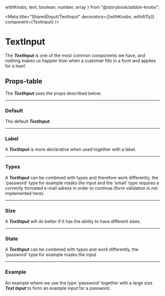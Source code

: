   withKnobs,
  text,
  boolean,
  number,
  array
} from "@storybook/addon-knobs";


<Meta
  title="Shared|Input/TextInput"
  decorators={[withKnobs, withA11y]}
  component={TextInput}
/>

<div className="headline">

# TextInput

</div>

The **_TextInput_** is one of the most common components we have, and nothing makes us happier than when a customer fills in a form and applies for a loan!

## Props-table

The **_TextInput_** uses the props described below.

<Props of={TextInput} />

---

### Default

The default **_TextInput_**.

<Preview>
  <Story name="Default">
    <TextInput></TextInput>
  </Story>
</Preview>

---

### Label

A **_TextInput_** is more declarative when used together with a label.

<Preview>
  <Story name="Label">
    <TextInput label="Label"></TextInput>
  </Story>
</Preview>

---

### Types

A **_TextInput_** can be combined with types and therefore work differently, the 'password' type
for example masks the input and the 'email' type requires a correctly formated e-mail adress in order to continue (form validation is not implemented here).

<Preview>
  <Story name="Types">
    <form>
      <TextInput label="default"></TextInput>
      <TextInput label="tel" type="tel"></TextInput>
      <TextInput label="email" type="email"></TextInput>
      <TextInput label="password" type="password"></TextInput>
      <TextInput label="url" type="url"></TextInput>
      <TextInput label="search" type="search"></TextInput>
    </form>
  </Story>
</Preview>

---

### Size

A **_TextInput_** will do better if it has the ability to have different sizes.

<Preview>
  <Story name="Size">
    <form>
      <TextInput label="Compact" compact></TextInput>
      <TextInput label="Default"></TextInput>
      <TextInput label="Large" large></TextInput>
    </form>
  </Story>
</Preview>

---

### State

A **_TextInput_** can be combined with types and work differently, the 'password' type for example masks the input

<Preview>
  <Story name="State">
    <form>
      <TextInput label="Default"></TextInput>
      <TextInput label="Focused" className="c-field--in-progress"></TextInput>
      <TextInput label="Valid" validated valid></TextInput>
      <TextInput label="Invalid" validated valid={false}></TextInput>
    </form>
  </Story>
</Preview>

---

### Example

An example where we use the type 'password' together with a large size **_Text Input_** to form an example input for a password.

<Preview>
  <Story name="Example">
    <TextInput label="Password" large type="password"></TextInput>
  </Story>
</Preview>
